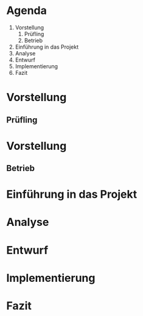 # Agenda {background-image="./images/toc.svg"}
<!-- :::: {.columns} -->
<!-- ::: {.column width="40%" .incremental} -->
1. Vorstellung
    1. Prüfling
    1. Betrieb
1. Einführung in das Projekt
1. Analyse
1. Entwurf
1. Implementierung
1. Fazit
<!-- ::: -->
<!-- ::: {.column} -->
<!-- ::: -->
<!-- :::: -->

# Vorstellung
## Prüfling

# Vorstellung 
## Betrieb

# Einführung in das Projekt

# Analyse

# Entwurf

# Implementierung

# Fazit